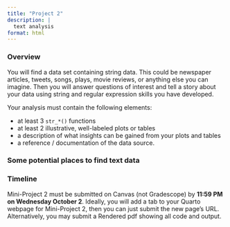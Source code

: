 ```yaml
---
title: "Project 2"
description: |
  text analysis
format: html
---
```


### Overview

You will find a data set containing string data.  This could be newspaper articles, tweets, songs, plays, movie reviews, or anything else you can imagine.  Then you will answer questions of interest and tell a story about your data using string and regular expression skills you have developed.

Your analysis must contain the following elements:

- at least 3 `str_*()` functions
<!-- - at least 3 regular expressions -->
- at least 2 illustrative, well-labeled plots or tables
- a description of what insights can be gained from your plots and tables
- a reference / documentation of the data source.



### Some potential places to find text data

<!--

datasets with strings:



Shakespeare Dialogue: https://github.com/rfordatascience/tidytuesday/blob/master/data/2024/2024-09-17/readme.md

Netflix titles: https://github.com/rfordatascience/tidytuesday/blob/master/data/2021/2021-04-20/readme.md

synopses data frame for Broadway Weekly Grosses: https://github.com/rfordatascience/tidytuesday/blob/master/data/2020/2020-04-28/readme.md

Friends: friends <- readr::read_csv('https://raw.githubusercontent.com/rfordatascience/tidytuesday/master/data/2020/2020-09-08/friends.csv')

(friends R package, too)

Federalist papers:  https://github.com/nicholasjhorton/FederalistPapers/

Load the package into R using

install.packages("remotes")
remotes::install_github("nicholasjhorton/FederalistPapers")

All of Emily Dickinson's poems:
https://github.com/Amherst-Statistics/DickinsonPoems

devtools::install_github("Amherst-Statistics/DickinsonPoems")

Every line of the office: https://www.kaggle.com/datasets/fabriziocominetti/the-office-lines

Obama tweets:

archived by the National Archives: https://www.obamalibrary.gov/digital-research-room/archived-white-house-websites-and-social-media

Read in the “Dear Abby” data underlying The Pudding’s [30 Years of American Anxieties article](https://pudding.cool/2018/11/dearabby/).


posts <- read_csv("https://raw.githubusercontent.com/the-pudding/data/master/dearabby/raw_da_qs.csv")


- [Other articles from The Pudding](https://github.com/the-pudding/data)
- NY Times headlines from the RTextTools package (see below)
- further analysis with the `bigspotify` data from class
- the options are endless -- be resourceful and creative!

```r
#| message: false
#| eval: false

library(RTextTools)  # may have to install first
data(NYTimes)
as_tibble(NYTimes)
```

-->


### Timeline

Mini-Project 2 must be submitted on Canvas (not Gradescope) by **11:59 PM on Wednesday October 2**.  Ideally, you will add a tab to your Quarto webpage for Mini-Project 2, then you can just submit the new page's URL. Alternatively, you may submit a Rendered pdf showing all code and output.